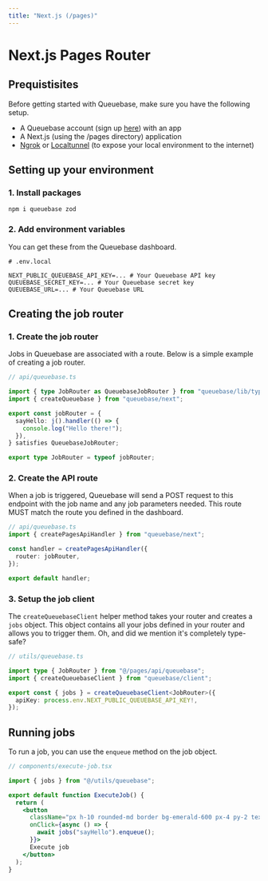 ```yaml
---
title: "Next.js (/pages)"
---
```


# Next.js Pages Router

## Prequistisites

Before getting started with Queuebase, make sure you have the following setup.

- A Queuebase account (sign up [here](https://queuebase.com/auth/login)) with an app
- A Next.js (using the /pages directory) application
- [Ngrok](https://ngrok.com/) or [Localtunnel](https://theboroer.github.io/localtunnel-www/) (to expose your local environment to the internet)

## Setting up your environment

### 1. Install packages

```shell
npm i queuebase zod
```

### 2. Add environment variables

You can get these from the Queuebase dashboard.

```shell
# .env.local

NEXT_PUBLIC_QUEUEBASE_API_KEY=... # Your Queuebase API key
QUEUEBASE_SECRET_KEY=... # Your Queuebase secret key
QUEUEBASE_URL=... # Your Queuebase URL
```

## Creating the job router

### 1. Create the job router


Jobs in Queuebase are associated with a route. Below is a simple example of creating a job router.

```ts
// api/queuebase.ts

import { type JobRouter as QueuebaseJobRouter } from "queuebase/lib/types";
import { createQueuebase } from "queuebase/next";

export const jobRouter = {
  sayHello: j().handler(() => {
    console.log("Hello there!");
  }),
} satisfies QueuebaseJobRouter;

export type JobRouter = typeof jobRouter;
```

### 2. Create the API route

When a job is triggered, Queuebase will send a POST request to this endpoint with the job name and any job parameters needed. This route MUST match the route you defined in the dashboard.

```ts
// api/queuebase.ts
import { createPagesApiHandler } from "queuebase/next";

const handler = createPagesApiHandler({
  router: jobRouter,
});

export default handler;
```

### 3. Setup the job client

The `createQueuebaseClient` helper method takes your router and creates a `jobs` object. This object contains all your jobs defined in your router and allows you to trigger them. Oh, and did we mention it's completely type-safe?

```ts
// utils/queuebase.ts

import type { JobRouter } from "@/pages/api/queuebase";
import { createQueuebaseClient } from "queuebase/client";

export const { jobs } = createQueuebaseClient<JobRouter>({
  apiKey: process.env.NEXT_PUBLIC_QUEUEBASE_API_KEY!,
});
```

## Running jobs

To run a job, you can use the `enqueue` method on the job object.

```jsx
// components/execute-job.tsx

import { jobs } from "@/utils/queuebase";

export default function ExecuteJob() {
  return (
    <button
	  className="px h-10 rounded-md border bg-emerald-600 px-4 py-2 text-white"
      onClick={async () => { 
		await jobs("sayHello").enqueue(); 
	  }}>
      Execute job
    </button>
  );
}
```
